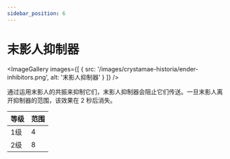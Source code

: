 ```yaml
---
sidebar_position: 6
---
```



# 末影人抑制器

<ImageGallery images={[
  { src: '/images/crystamae-historia/ender-inhibitors.png', alt: '末影人抑制器' }
]} />

通过运用末影人的共振来抑制它们，末影人抑制器会阻止它们传送。一旦末影人离开抑制器的范围，该效果在 2 秒后消失。

| 等级 | 范围 |
| --- | --- |
| 1级 | 4 |
| 2级 | 8 |
